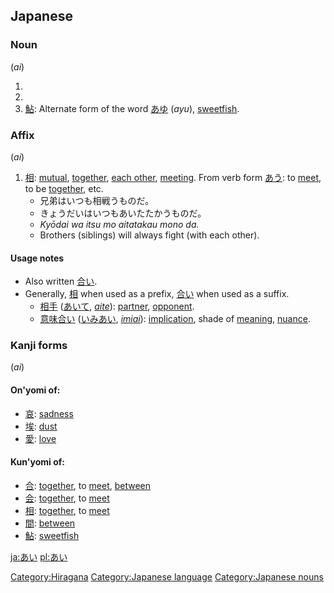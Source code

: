 == Japanese ==

===Noun===
'''{{PAGENAME}}''' (''ai'')

# {{japdef|愛|[[love]]}}
# {{japdef|藍|[[indigo]]}}
# [[鮎]]: Alternate form of the word [[あゆ]] (''ayu''), [[sweetfish]].  

=== Affix ===
'''{{PAGENAME}}''' (''ai'')

# [[相]]: [[mutual]], [[together]], [[each other]], [[meet]]ing.  From verb form [[あう]]: to [[meet]], to be [[together]], etc.
#* 兄弟はいつも相戦うものだ。
#* きょうだいはいつもあいたたかうものだ。
#* ''Kyōdai wa itsu mo aitatakau mono da.''
#* Brothers (siblings) will always fight (with each other).

==== Usage notes ====
* Also written [[合い]].
* Generally, [[相]] when used as a prefix, [[合い]] when used as a suffix.
** [[相手]] ([[あいて]], ''[[aite]]''): [[partner]], [[opponent]].  
** [[意味合い]] ([[いみあい]], ''[[imiai]]''): [[implication]], shade of [[meaning]], [[nuance]].

=== Kanji forms ===
'''{{PAGENAME}}''' (''ai'')

====On'yomi of:====
* [[哀]]: [[sadness]]
* [[埃]]: [[dust]]
* [[愛]]: [[love]]

====Kun'yomi of:====
* [[合]]: [[together]], to [[meet]], [[between]]
* [[会]]: [[together]], to [[meet]]
* [[相]]: [[together]], to [[meet]]
* [[間]]: [[between]]
* [[鮎]]: [[sweetfish]]

[[ja:あい]]
[[pl:あい]]

[[Category:Hiragana]]
[[Category:Japanese language]]
[[Category:Japanese nouns]]